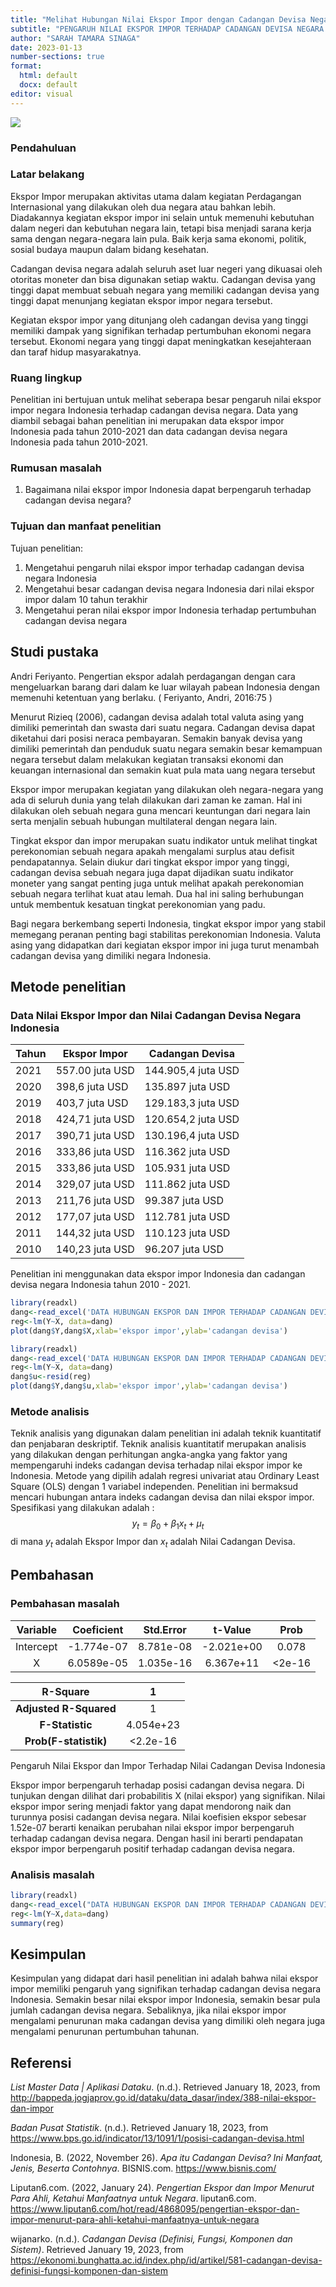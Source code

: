 ---
title: "Melihat Hubungan Nilai Ekspor Impor dengan Cadangan Devisa Negara"
subtitle: "PENGARUH NILAI EKSPOR IMPOR TERHADAP CADANGAN DEVISA NEGARA INDONESIA TAHUN 2010-2021"
author: "SARAH TAMARA SINAGA"
date: 2023-01-13
number-sections: true
format:
  html: default
  docx: default
editor: visual
---

![](poltekapp.jpg){fig-align="center"}

### Pendahuluan

### Latar belakang

Ekspor Impor merupakan aktivitas utama dalam kegiatan Perdagangan Internasional yang dilakukan oleh dua negara atau bahkan lebih. Diadakannya kegiatan ekspor impor ini selain untuk memenuhi kebutuhan dalam negeri dan kebutuhan negara lain, tetapi bisa menjadi sarana kerja sama dengan negara-negara lain pula. Baik kerja sama ekonomi, politik, sosial budaya maupun dalam bidang kesehatan.

Cadangan devisa negara adalah seluruh aset luar negeri yang dikuasai oleh otoritas moneter dan bisa digunakan setiap waktu. Cadangan devisa yang tinggi dapat membuat sebuah negara yang memiliki cadangan devisa yang tinggi dapat menunjang kegiatan ekspor impor negara tersebut.

Kegiatan ekspor impor yang ditunjang oleh cadangan devisa yang tinggi memiliki dampak yang signifikan terhadap pertumbuhan ekonomi negara tersebut. Ekonomi negara yang tinggi dapat meningkatkan kesejahteraan dan taraf hidup masyarakatnya.

### Ruang lingkup

Penelitian ini bertujuan untuk melihat seberapa besar pengaruh nilai ekspor impor negara Indonesia terhadap cadangan devisa negara. Data yang diambil sebagai bahan penelitian ini merupakan data ekspor impor Indonesia pada tahun 2010-2021 dan data cadangan devisa negara Indonesia pada tahun 2010-2021.

### Rumusan masalah

1.  Bagaimana nilai ekspor impor Indonesia dapat berpengaruh terhadap cadangan devisa negara?

### Tujuan dan manfaat penelitian

Tujuan penelitian:

1.  Mengetahui pengaruh nilai ekspor impor terhadap cadangan devisa negara Indonesia
2.  Mengetahui besar cadangan devisa negara Indonesia dari nilai ekspor impor dalam 10 tahun terakhir
3.  Mengetahui peran nilai ekspor impor Indonesia terhadap pertumbuhan cadangan devisa negara

## Studi pustaka

Andri Feriyanto. Pengertian ekspor adalah perdagangan dengan cara mengeluarkan barang dari dalam ke luar wilayah pabean Indonesia dengan memenuhi ketentuan yang berlaku. ( Feriyanto, Andri, 2016:75 )

Menurut Rizieq (2006), cadangan devisa adalah total valuta asing yang dimiliki pemerintah dan swasta dari suatu negara. Cadangan devisa dapat diketahui dari posisi neraca pembayaran. Semakin banyak devisa yang dimiliki pemerintah dan penduduk suatu negara semakin besar kemampuan negara tersebut dalam melakukan kegiatan transaksi ekonomi dan keuangan internasional dan semakin kuat pula mata uang negara tersebut

Ekspor impor merupakan kegiatan yang dilakukan oleh negara-negara yang ada di seluruh dunia yang telah dilakukan dari zaman ke zaman. Hal ini dilakukan oleh sebuah negara guna mencari keuntungan dari negara lain serta menjalin sebuah hubungan multilateral dengan negara lain.

Tingkat ekspor dan impor merupakan suatu indikator untuk melihat tingkat perekonomian sebuah negara apakah mengalami surplus atau defisit pendapatannya. Selain diukur dari tingkat ekspor impor yang tinggi, cadangan devisa sebuah negara juga dapat dijadikan suatu indikator moneter yang sangat penting juga untuk melihat apakah perekonomian sebuah negara terlihat kuat atau lemah. Dua hal ini saling berhubungan untuk membentuk kesatuan tingkat perekonomian yang padu.

Bagi negara berkembang seperti Indonesia, tingkat ekspor impor yang stabil memegang peranan penting bagi stabilitas perekonomian Indonesia. Valuta asing yang didapatkan dari kegiatan ekspor impor ini juga turut menambah cadangan devisa yang dimiliki negara Indonesia.

## Metode penelitian

### Data Nilai Ekspor Impor dan Nilai Cadangan Devisa Negara Indonesia

| Tahun | Ekspor Impor    | Cadangan Devisa    |
|-------|-----------------|--------------------|
| 2021  | 557.00 juta USD | 144.905,4 juta USD |
| 2020  | 398,6 juta USD  | 135.897 juta USD   |
| 2019  | 403,7 juta USD  | 129.183,3 juta USD |
| 2018  | 424,71 juta USD | 120.654,2 juta USD |
| 2017  | 390,71 juta USD | 130.196,4 juta USD |
| 2016  | 333,86 juta USD | 116.362 juta USD   |
| 2015  | 333,86 juta USD | 105.931 juta USD   |
| 2014  | 329,07 juta USD | 111.862 juta USD   |
| 2013  | 211,76 juta USD | 99.387 juta USD    |
| 2012  | 177,07 juta USD | 112.781 juta USD   |
| 2011  | 144,32 juta USD | 110.123 juta USD   |
| 2010  | 140,23 juta USD | 96.207 juta USD    |

Penelitian ini menggunakan data ekspor impor Indonesia dan cadangan devisa negara Indonesia tahun 2010 - 2021.

```{r}
library(readxl)
dang<-read_excel('DATA HUBUNGAN EKSPOR DAN IMPOR TERHADAP CADANGAN DEVISA NEGARA.xlsx')
reg<-lm(Y~X, data=dang)
plot(dang$Y,dang$X,xlab='ekspor impor',ylab='cadangan devisa')
```

```{r}
library(readxl)
dang<-read_excel('DATA HUBUNGAN EKSPOR DAN IMPOR TERHADAP CADANGAN DEVISA NEGARA.xlsx')
reg<-lm(Y~X, data=dang)
dang$u<-resid(reg)
plot(dang$Y,dang$u,xlab='ekspor impor',ylab='cadangan devisa')


```

### Metode analisis

Teknik analisis yang digunakan dalam penelitian ini adalah teknik kuantitatif dan penjabaran deskriptif. Teknik analisis kuantitatif merupakan analisis yang dilakukan dengan perhitungan angka-angka yang faktor yang mempengaruhi indeks cadangan devisa terhadap nilai ekspor impor ke Indonesia. Metode yang dipilih adalah regresi univariat atau Ordinary Least Square (OLS) dengan 1 variabel independen. Penelitian ini bermaksud mencari hubungan antara indeks cadangan devisa dan nilai ekspor impor. Spesifikasi yang dilakukan adalah : $$
y_{t}=\beta_0 + \beta_1 x_t+\mu_t
$$ di mana $y_t$ adalah Ekspor Impor dan $x_t$ adalah Nilai Cadangan Devisa.

## Pembahasan

### Pembahasan masalah

| Variable  | Coeficient | Std.Error |  t-Value   |  Prob   |
|:---------:|:----------:|:---------:|:----------:|:-------:|
| Intercept | -1.774e-07 | 8.781e-08 | -2.021e+00 |  0.078  |
|     X     | 6.0589e-05 | 1.035e-16 | 6.367e+11  | \<2e-16 |

|        R-Square        |     1     |
|:----------------------:|:---------:|
| **Adjusted R-Squared** |     1     |
|    **F-Statistic**     | 4.054e+23 |
| **Prob(F-statistik)**  | \<2.2e-16 |

Pengaruh Nilai Ekspor dan Impor Terhadap Nilai Cadangan Devisa Indonesia

Ekspor impor berpengaruh terhadap posisi cadangan devisa negara. Di tunjukan dengan dilihat dari probabilitis X (nilai ekspor) yang signifikan. Nilai ekspor impor sering menjadi faktor yang dapat mendorong naik dan turunnya posisi cadangan devisa negara. Nilai koefisien ekspor sebesar 1.52e-07 berarti kenaikan perubahan nilai ekspor impor berpengaruh terhadap cadangan devisa negara. Dengan hasil ini berarti pendapatan ekspor impor berpengaruh positif terhadap cadangan devisa negara.

### Analisis masalah

```{r}
library(readxl)
dang<-read_excel("DATA HUBUNGAN EKSPOR DAN IMPOR TERHADAP CADANGAN DEVISA NEGARA.xlsx")
reg<-lm(Y~X,data=dang)
summary(reg)
```

## Kesimpulan

Kesimpulan yang didapat dari hasil penelitian ini adalah bahwa nilai ekspor impor memiliki pengaruh yang signifikan terhadap cadangan devisa negara Indonesia. Semakin besar nilai ekspor impor Indonesia, semakin besar pula jumlah cadangan devisa negara. Sebaliknya, jika nilai ekspor impor mengalami penurunan maka cadangan devisa yang dimiliki oleh negara juga mengalami penurunan pertumbuhan tahunan.

## Referensi

*List Master Data \| Aplikasi Dataku*. (n.d.). Retrieved January 18, 2023, from <http://bappeda.jogjaprov.go.id/dataku/data_dasar/index/388-nilai-ekspor-dan-impor>

*Badan Pusat Statistik*. (n.d.). Retrieved January 18, 2023, from <https://www.bps.go.id/indicator/13/1091/1/posisi-cadangan-devisa.html>

Indonesia, B. (2022, November 26). *Apa itu Cadangan Devisa? Ini Manfaat, Jenis, Beserta Contohnya*. BISNIS.com. <https://www.bisnis.com/>

Liputan6.com. (2022, January 24). *Pengertian Ekspor dan Impor Menurut Para Ahli, Ketahui Manfaatnya untuk Negara*. liputan6.com. <https://www.liputan6.com/hot/read/4868095/pengertian-ekspor-dan-impor-menurut-para-ahli-ketahui-manfaatnya-untuk-negara>

wijanarko. (n.d.). *Cadangan Devisa (Definisi, Fungsi, Komponen dan Sistem)*. Retrieved January 19, 2023, from <https://ekonomi.bunghatta.ac.id/index.php/id/artikel/581-cadangan-devisa-definisi-fungsi-komponen-dan-sistem>
